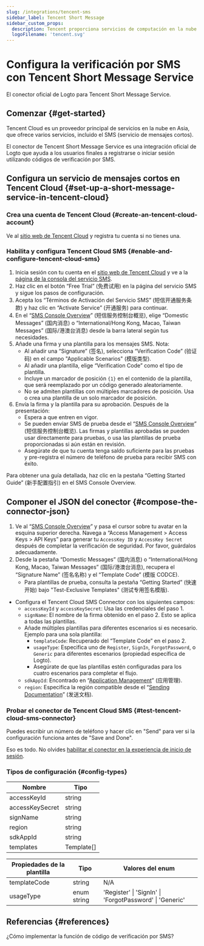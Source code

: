 ```yaml
---
slug: /integrations/tencent-sms
sidebar_label: Tencent Short Message
sidebar_custom_props:
  description: Tencent proporciona servicios de computación en la nube para negocios en línea.
  logoFilename: 'tencent.svg'
---
```



# Configura la verificación por SMS con Tencent Short Message Service

El conector oficial de Logto para Tencent Short Message Service.

<GuideTip />

## Comenzar \{#get-started}

Tencent Cloud es un proveedor principal de servicios en la nube en Asia, que ofrece varios servicios, incluido el SMS (servicio de mensajes cortos).

El conector de Tencent Short Message Service es una integración oficial de Logto que ayuda a los usuarios finales a registrarse o iniciar sesión utilizando códigos de verificación por SMS.

## Configura un servicio de mensajes cortos en Tencent Cloud \{#set-up-a-short-message-service-in-tencent-cloud}

### Crea una cuenta de Tencent Cloud \{#create-an-tencent-cloud-account}

Ve al [sitio web de Tencent Cloud](https://cloud.tencent.com/) y registra tu cuenta si no tienes una.

### Habilita y configura Tencent Cloud SMS \{#enable-and-configure-tencent-cloud-sms}

1. Inicia sesión con tu cuenta en el [sitio web de Tencent Cloud](https://cloud.tencent.com/) y ve a la [página de la consola del servicio SMS](https://cloud.tencent.com/product/sms).
2. Haz clic en el botón “Free Trial” (免费试用) en la página del servicio SMS y sigue los pasos de configuración.
3. Acepta los “Términos de Activación del Servicio SMS” (短信开通服务条款) y haz clic en “Activate Service” (开通服务) para continuar.
4. En el “[SMS Console Overview](https://console.cloud.tencent.com/smsv2)” (短信服务控制台概览), elige “Domestic Messages” (国内消息) o “International/Hong Kong, Macao, Taiwan Messages” (国际/港澳台消息) desde la barra lateral según tus necesidades.
5. Añade una firma y una plantilla para los mensajes SMS. Nota:
   - Al añadir una “Signature” (签名), selecciona “Verification Code” (验证码) en el campo "Applicable Scenarios" (模版类型).
   - Al añadir una plantilla, elige “Verification Code” como el tipo de plantilla.
   - Incluye un marcador de posición `{1}` en el contenido de la plantilla, que será reemplazado por un código generado aleatoriamente.
   - No se admiten plantillas con múltiples marcadores de posición. Usa o crea una plantilla de un solo marcador de posición.
6. Envía la firma y la plantilla para su aprobación. Después de la presentación:
   - Espera a que entren en vigor.
   - Se pueden enviar SMS de prueba desde el “[SMS Console Overview](https://console.cloud.tencent.com/smsv2)” (短信服务控制台概览). Las firmas y plantillas aprobadas se pueden usar directamente para pruebas, o usa las plantillas de prueba proporcionadas si aún están en revisión.
   - Asegúrate de que tu cuenta tenga saldo suficiente para las pruebas y pre-registra el número de teléfono de prueba para recibir SMS con éxito.

Para obtener una guía detallada, haz clic en la pestaña “Getting Started Guide” (新手配置指引) en el SMS Console Overview.

## Componer el JSON del conector \{#compose-the-connector-json}

1. Ve al “[SMS Console Overview](https://console.cloud.tencent.com/smsv2)” y pasa el cursor sobre tu avatar en la esquina superior derecha. Navega a “Access Management > Access Keys > API Keys” para generar tu `AccessKey ID` y `AccessKey Secret` después de completar la verificación de seguridad. Por favor, guárdalos adecuadamente.
2. Desde la pestaña “Domestic Messages” (国内消息) o “International/Hong Kong, Macao, Taiwan Messages” (国际/港澳台消息), recupera el “Signature Name” (签名名称) y el “Template Code” (模版 CODCE).
   - Para plantillas de prueba, consulta la pestaña “Getting Started” (快速开始) bajo "Test-Exclusive Templates" (测试专用签名模版).

- Configura el Tencent Cloud SMS Connector con los siguientes campos:
  - `accessKeyId` y `accessKeySecret`: Usa las credenciales del paso 1.
  - `signName`: El nombre de la firma obtenido en el paso 2. Esto se aplica a todas las plantillas.
  - Añade múltiples plantillas para diferentes escenarios si es necesario. Ejemplo para una sola plantilla:
    - `templateCode`: Recuperado del “Template Code” en el paso 2.
    - `usageType`: Especifica uno de `Register`, `SignIn`, `ForgotPassword`, o `Generic` para diferentes escenarios (propiedad específica de Logto).
    - Asegúrate de que las plantillas estén configuradas para los cuatro escenarios para completar el flujo.
  - `sdkAppId`: Encontrado en “[Application Management](https://console.cloud.tencent.com/smsv2/app-manage)” (应用管理).
  - `region`: Especifica la región compatible desde el “[Sending Documentation](https://cloud.tencent.com/document/api/382/52071#.E5.9C.B0.E5.9F.9F.E5.88.97.E8.A1.A8)” (发送文档).

### Probar el conector de Tencent Cloud SMS \{#test-tencent-cloud-sms-connector}

Puedes escribir un número de teléfono y hacer clic en "Send" para ver si la configuración funciona antes de "Save and Done".

Eso es todo. No olvides [habilitar el conector en la experiencia de inicio de sesión](/connectors/sms-connectors#enable-phone-number-sign-up-or-sign-in).

### Tipos de configuración \{#config-types}

| Nombre            | Tipo       |
| ----------------- | ---------- |
| accessKeyId       | string     |
| accessKeySecret   | string     |
| signName          | string     |
| region            | string     |
| sdkAppId          | string     |
| templates         | Template[] |

| Propiedades de la plantilla | Tipo        | Valores del enum                                      |
| --------------------------- | ----------- | ----------------------------------------------------- |
| templateCode                | string      | N/A                                                   |
| usageType                   | enum string | 'Register' \| 'SignIn' \| 'ForgotPassword' \| 'Generic' |

## Referencias \{#references}

<Url href="https://cloud.tencent.com/document/product/382/43070">
  ¿Cómo implementar la función de código de verificación por SMS?
</Url>